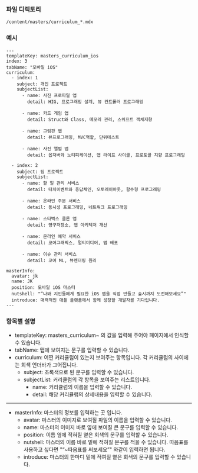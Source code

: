 <!-- Custom-MDX-Documentation.mdx -->

### 파일 디렉토리

`/content/masters/curriculum_*.mdx`

### 예시

```
---
templateKey: masters_curriculum_ios
index: 3
tabName: "모바일 iOS"
curriculum:
  - index: 1
    subject: 개인 프로젝트
    subjectList:
      - name: 사진 프로파일 앱
        detail: HIG, 프로그래밍 설계, 뷰 컨트롤러 프로그래밍

      - name: 카드 게임 앱
        detail: Struct와 Class, 메모리 관리, 스위프트 객체지향

      - name: 그림판 앱
        detail: 뷰프로그래밍, MVC역할, 단위테스트

      - name: 사진 앨범 앱
        detail: 옵저버와 노티피케이션, 앱 라이프 사이클, 프로토콜 지향 프로그래밍

  - index: 2
    subject: 팀 프로젝트
    subjectList:
      - name: 할 일 관리 서비스
        detail: 터치이벤트와 응답체인, 오토레이아웃, 함수형 프로그래밍

      - name: 온라인 주문 서비스
        detail: 동시성 프로그래밍, 네트워크 프로그래밍

      - name: 스타벅스 클론 앱
        detail: 영구저장소, 앱 아키텍처 개선

      - name: 온라인 예약 서비스
        detail: 코어그래픽스, 멀티미디어, 앱 배포

      - name: 이슈 관리 서비스
        detail: 코어 ML, 뷰렌더링 원리

masterInfo:
  avatar: jk
  name: JK
  position: 모바일 iOS 마스터
  nutshell: "“나와 지인들에게 필요한 iOS 앱을 직접 만들고 출시까지 도전해보세요”"
  introduce: 매력적인 애플 플랫폼에서 함께 성장할 개발자를 기다립니다.
---

```

### 항목별 설명

- templateKey: masters_curriculum~ 의 값을 입력해 주어야 페이지에서 인식할 수 있습니다.
- tabName: 탭에 보여지는 문구를 입력할 수 있습니다.
- curriculum: 어떤 커리큘럼이 있는지 보여주는 항목입니다. 각 커리큘럼의 사이에는 회색 언더바가 그어집니다.
  - subject: 초록색으로 된 문구를 입력할 수 있습니다.
  - subjectList: 커리큘럼의 각 항목을 보여주는 리스트입니다.
    - name: 커리큘럼의 이름을 입력할 수 있습니다.
    - detail: 해당 커리큘럼의 상세내용을 입력할 수 있습니다.

---

- masterInfo: 마스터의 정보를 입력하는 곳 입니다.
  - avatar: 마스터의 이미지로 보여질 파일의 이름을 입력할 수 있습니다.
  - name: 마스터의 이미지 바로 옆에 보여질 큰 문구를 입력할 수 있습니다.
  - position: 이름 옆에 적혀질 옅은 회색의 문구를 입력할 수 있습니다.
  - nutshell: 마스터의 이름 바로 밑에 적혀질 문구를 적을 수 있습니다. 따옴표를 사용하고 싶다면 "“~따옴표를 써보세요”" 와같이 입력하면 됩니다.
  - introduce: 마스터의 한마디 밑에 적여질 옅은 회색의 문구를 입력할 수 있습니다.
